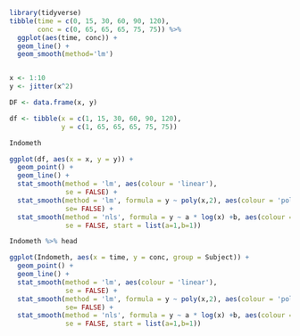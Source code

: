 
```r
library(tidyverse)
tibble(time = c(0, 15, 30, 60, 90, 120),
       conc = c(0, 65, 65, 65, 75, 75)) %>% 
  ggplot(aes(time, conc)) +
  geom_line() +
  geom_smooth(method='lm')


x <- 1:10
y <- jitter(x^2)

DF <- data.frame(x, y)

df <- tibble(x = c(1, 15, 30, 60, 90, 120),
             y = c(1, 65, 65, 65, 75, 75)) 

Indometh

ggplot(df, aes(x = x, y = y)) + 
  geom_point() +
  geom_line() +
  stat_smooth(method = 'lm', aes(colour = 'linear'), 
              se = FALSE) +
  stat_smooth(method = 'lm', formula = y ~ poly(x,2), aes(colour = 'polynomial'), 
              se= FALSE) +
  stat_smooth(method = 'nls', formula = y ~ a * log(x) +b, aes(colour = 'logarithmic'), 
              se = FALSE, start = list(a=1,b=1))

Indometh %>% head

ggplot(Indometh, aes(x = time, y = conc, group = Subject)) + 
  geom_point() +
  geom_line() +
  stat_smooth(method = 'lm', aes(colour = 'linear'), 
              se = FALSE) +
  stat_smooth(method = 'lm', formula = y ~ poly(x,2), aes(colour = 'polynomial'), 
              se= FALSE) +
  stat_smooth(method = 'nls', formula = y ~ a * log(x) +b, aes(colour = 'logarithmic'), 
              se = FALSE, start = list(a=1,b=1))
```
